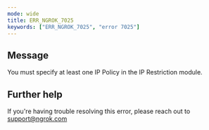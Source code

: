 ```yaml
---
mode: wide
title: ERR_NGROK_7025
keywords: ["ERR_NGROK_7025", "error 7025"]
---
```


## Message

You must specify at least one IP Policy in the IP Restriction module.

## Further help

If you're having trouble resolving this error, please reach out to [support@ngrok.com](mailto:support@ngrok.com?subject=Help%20with%20ERR_NGROK_7025)
